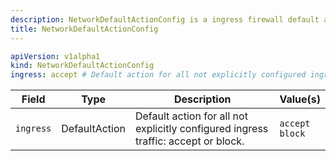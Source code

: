 ```yaml
---
description: NetworkDefaultActionConfig is a ingress firewall default action configuration document.
title: NetworkDefaultActionConfig
---
```



```yaml
apiVersion: v1alpha1
kind: NetworkDefaultActionConfig
ingress: accept # Default action for all not explicitly configured ingress traffic: accept or block.
```


| Field | Type | Description | Value(s) |
|-------|------|-------------|----------|
|`ingress` |DefaultAction |Default action for all not explicitly configured ingress traffic: accept or block.  |`accept`<br />`block`<br /> |






